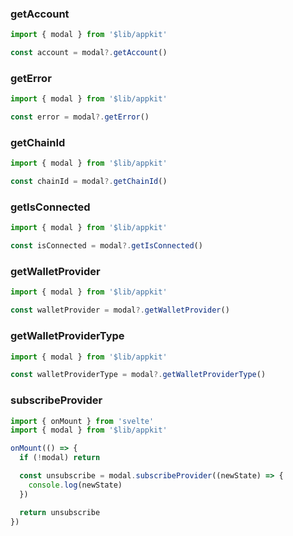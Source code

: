 ### getAccount

```ts
import { modal } from '$lib/appkit'

const account = modal?.getAccount()
```

### getError

```ts
import { modal } from '$lib/appkit'

const error = modal?.getError()
```

### getChainId

```ts
import { modal } from '$lib/appkit'

const chainId = modal?.getChainId()
```

### getIsConnected

```ts
import { modal } from '$lib/appkit'

const isConnected = modal?.getIsConnected()
```

### getWalletProvider

```ts
import { modal } from '$lib/appkit'

const walletProvider = modal?.getWalletProvider()
```

### getWalletProviderType

```ts
import { modal } from '$lib/appkit'

const walletProviderType = modal?.getWalletProviderType()
```

### subscribeProvider

```ts
import { onMount } from 'svelte'
import { modal } from '$lib/appkit'

onMount(() => {
  if (!modal) return

  const unsubscribe = modal.subscribeProvider((newState) => {
    console.log(newState)
  })

  return unsubscribe
})
```
